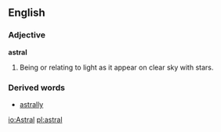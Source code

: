 ==English==

===Adjective===
'''astral'''
# Being or relating to light as it appear on clear sky with stars. 
{{seeCites}}

===Derived words===
*[[astrally]]

[[io:Astral]]
[[pl:astral]]